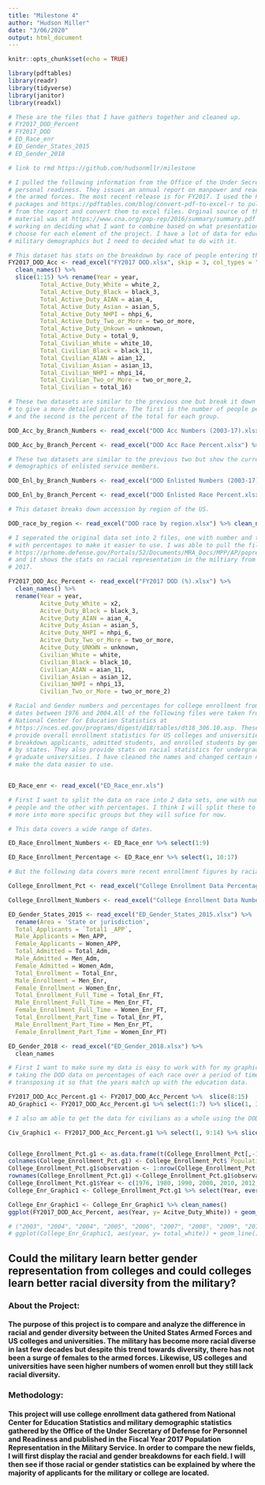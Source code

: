 ```yaml
---
title: "Milestone 4"
author: "Hudson Miller"
date: "3/06/2020"
output: html_document
---
```


```r
knitr::opts_chunk$set(echo = TRUE)
```

``` r
library(pdftables)
library(readr)
library(tidyverse)
library(janitor)
library(readxl)
```

``` r

# These are the files that I have gathers together and cleaned up.
# FY2017_DOD_Percent
# FY2017_DOD
# ED_Race_enr
# ED_Gender_States_2015
# ED_Gender_2018

# link to rmd https://github.com/hudsonmllr/milestone

# I pulled the following information from the Office of the Under Secretary of
# personal readiness. They issues an annual report on manpower and readiness for
# the armed forces. The most recent release is for FY2017. I used the PDFTables
# packages and https://pdftables.com/blog/convert-pdf-to-excel-r to pull tables
# from the report and convert them to excel files. Orginal source of the
# material was at https://www.cna.org/pop-rep/2016/summary/summary.pdf I am
# working on deciding what I want to combine based on what presentation medium I
# choose for each element of the project. I have a lot of data for education and
# military demographics but I need to decided what to do with it.

# This dataset has stats on the breakdown by race of people entering the military who are not 
FY2017_DOD_Acc <- read_excel("FY2017 DOD.xlsx", skip = 3, col_types = "numeric") %>%
  clean_names() %>%
  slice(1:15) %>% rename(Year = year,
         Total_Active_Duty_White = white_2,
         Total_Active_Duty_Black = black_3,
         Total_Active_Duty_AIAN = aian_4,
         Total_Active_Duty_Asian = asian_5,
         Total_Active_Duty_NHPI = nhpi_6,
         Total_Active_Duty_Two_or_More = two_or_more,
         Total_Active_Duty_Unkown = unknown,
         Total_Active_Duty = total_9,
         Total_Civilian_White = white_10,
         Total_Civilian_Black = black_11,
         Total_Civilian_AIAN = aian_12,
         Total_Civilian_Asian = asian_13,
         Total_Civilian_NHPI = nhpi_14,
         Total_Civilian_Two_or_More = two_or_more_2,
         Total_Civilian = total_16)

# These two datasets are similar to the previous one but break it down by branch
# to give a more detailed picture. The first is the number of people per group
# and the second is the percent of the total for each group.

DOD_Acc_by_Branch_Numbers <- read_excel("DOD Acc Numbers (2003-17).xlsx.xlsx") %>% clean_names()

DOD_Acc_by_Branch_Percent <- read_excel("DOD Acc Race Percent.xlsx") %>% clean_names()

# These two datasets are similar to the previous two but show the current racial
# demographics of enlisted service members.

DOD_Enl_by_Branch_Numbers <- read_excel("DOD Enlisted Numbers (2003-17).xlsx") %>% clean_names()

DOD_Enl_by_Branch_Percent <- read_excel("DOD Enlisted Race Percent.xlsx") %>% clean_names()

# This dataset breaks down accession by region of the US.

DOD_race_by_region <- read_excel("DOD race by region.xlsx") %>% clean_names()

```

``` r

# I seperated the original data set into 2 files, one with number and the other
# with percentages to make it easier to use. I was able to pull the file from
# https://prhome.defense.gov/Portals/52/Documents/MRA_Docs/MPP/AP/poprep/2017/Appendix%20D%20-%20(Historical%20Component).pdf
# and it shows the stats on racial representation in the miltiary from 2003 to
# 2017.

FY2017_DOD_Acc_Percent <- read_excel("FY2017 DOD (%).xlsx") %>%
  clean_names() %>% 
  rename(Year = year,
         Acitve_Duty_White = x2,
         Acitve_Duty_Black = black_3,
         Acitve_Duty_AIAN = aian_4,
         Acitve_Duty_Asian = asian_5,
         Acitve_Duty_NHPI = nhpi_6,
         Acitve_Duty_Two_or_More = two_or_more,
         Acitve_Duty_UNKWN = unknown,
         Civilian_White = white,
         Civilian_Black = black_10,
         Civilian_AIAN = aian_11,
         Civilian_Asian = asian_12,
         Civilian_NHPI = nhpi_13,
         Civilian_Two_or_More = two_or_more_2)

```

``` r

# Racial and Gender numbers and percentages for college enrollment from selected
# dates between 1976 and 2004.All of the following files were taken from the
# National Center for Education Statistics at
# https://nces.ed.gov/programs/digest/d18/tables/dt18_306.10.asp. These 3 files
# provide overall enrollment statistics for US colleges and universities. They
# breakdown applicants, admitted students, and enrolled students by gender and
# by states. They also provide stats on racial statistics for undergrad and
# graduate universities. I have cleaned the names and changed certain names to
# make the data easier to use. 


ED_Race_enr <- read_excel("ED_Race_enr.xls") 

# First I want to split the data on race into 2 data sets, one with number of
# people and the other with percentages. I think I will split these to files up
# more into more specific groups but they will sufice for now.

# This data covers a wide range of dates. 

ED_Race_Enrollment_Numbers <- ED_Race_enr %>% select(1:9)

ED_Race_Enrollment_Percentage <- ED_Race_enr %>% select(1, 10:17)

# But the following data covers more recent enrollment figures by racial groups.

College_Enrollment_Pct <- read_excel("College Enrollment Data Percentage.xlsx") 

College_Enrollment_Numbers <- read_excel("College Enrollment Data Numbers.xls") 

```

``` r

ED_Gender_States_2015 <- read_excel("ED_Gender_States_2015.xlsx") %>%
  rename(Area = 'State or jurisdiction',
  Total_Applicants = `Total1 _APP`,
  Male_Applicants = Men_APP,
  Female_Applicants = Women_APP,
  Total_Admitted = Total_Adm,
  Male_Admitted = Men_Adm,
  Female_Admitted = Women_Adm,
  Total_Enrollment = Total_Enr,
  Male_Enrollment = Men_Enr,
  Female_Enrollment = Women_Enr,
  Total_Enrollment_Full_Time = Total_Enr_FT,
  Male_Enrollment_Full_Time = Men_Enr_FT,
  Female_Enrollment_Full_Time = Women_Enr_FT,
  Total_Enrollment_Part_Time = Total_Enr_PT,
  Male_Enrollment_Part_Time = Men_Enr_PT,
  Female_Enrollment_Part_Time = Women_Enr_PT)

```

``` r

ED_Gender_2018 <- read_excel("ED_Gender_2018.xlsx") %>%
  clean_names 

```

``` r

# First I want to make sure my data is easy to work with for my graphic. I am
# taking the DOD data on percentages of each race over a period of time and
# transposing it so that the years match up with the education data.

FY2017_DOD_Acc_Percent.g1 <- FY2017_DOD_Acc_Percent %>%  slice(8:15)
AD_Graphic1 <- FY2017_DOD_Acc_Percent.g1 %>% select(1:7) %>% slice(1, 3:7)

# I also am able to get the data for civilians as a whole using the DOD data.

Civ_Graphic1 <- FY2017_DOD_Acc_Percent.g1 %>% select(1, 9:14) %>% slice(1, 3:8)


College_Enrollment_Pct.g1 <- as.data.frame(t(College_Enrollment_Pct[,-1])) 
colnames(College_Enrollment_Pct.g1) <- College_Enrollment_Pct$`Population Type`
College_Enrollment_Pct.g1$observation <- 1:nrow(College_Enrollment_Pct.g1) 
rownames(College_Enrollment_Pct.g1) <-College_Enrollment_Pct.g1$observation
College_Enrollment_Pct.g1$Year <- c(1976, 1980, 1990, 2000, 2010, 2012, 2013, 2014, 2015,  2016, 2017)
College_Enr_Graphic1 <- College_Enrollment_Pct.g1 %>% select(Year, everything()) %>% slice(5:11) %>% select(1, 3, 5:9)

```

``` r
College_Enr_Graphic1 <- College_Enr_Graphic1 %>% clean_names()
ggplot(FY2017_DOD_Acc_Percent, aes(Year, y= Acitve_Duty_White)) + geom_line(size=2) + theme_minimal() + labs(title = "Active Duty Enlisted Accessions by Race", subtitle = "Percentage White", x = "Year", y = "Percentage", caption = "Defense Manpower Data Center (DMDC)") + scale_x_continuous(breaks = c(2003, 2004, 2004, 2005, 2006, 2007, 2008, 2009, 2010, 2011, 2012, 2013, 2014, 2015, 2016, 2017))

# ("2003", "2004", "2004", "2005", "2006", "2007", "2008", "2009", "2010", "2011", "2012", "2013", "2014", "2015", "2016", "2017")
# ggplot(College_Enr_Graphic1, aes(year, y= total_white)) + geom_line() + theme_classic() + 

```


## Could the military learn better gender representation from colleges and could colleges learn better racial diversity from the military?

### About the Project:
#### The purpose of this project is to compare and analyze the difference in racial and gender diversity between the United States Armed Forces and US colleges and universities. The military has become more racial diverse in last few decades but despite this trend towards diversity, there has not been a surge of females to the armed forces. Likewise, US colleges and universities have seen higher numbers of women enroll but they still lack racial diversity. 

### Methodology:
#### This project will use college enrollment data gathered from National Center for Education Statistics and military demographic statistics gathered by the Office of the Under Secretary of Defense for Personnel and Readiness and published in the Fiscal Year 2017 Population Representation in the Military Service. In order to compare the new fields, I will first display the racial and gender breakdowns for each field. I will then see if those racial or gender statistics can be explained by where the majority of applicants for the military or college are located.



